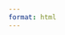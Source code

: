 ```yaml
---
format: html
---
```


::: {.hidden}
\newcommand{\var}{\text{Var}}
\DeclareMathOperator{\dNorm}{\mathcal{N}}
:::
